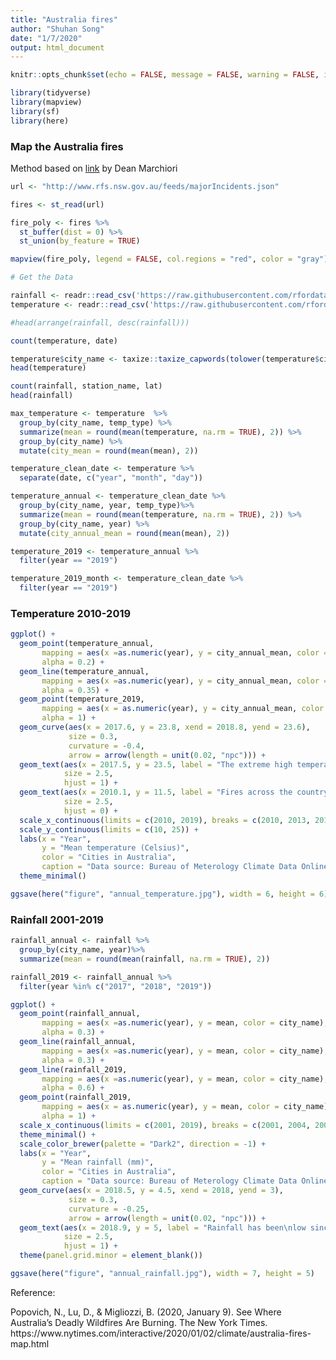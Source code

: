 ```yaml
---
title: "Australia fires"
author: "Shuhan Song"
date: "1/7/2020"
output: html_document
---
```


```r
knitr::opts_chunk$set(echo = FALSE, message = FALSE, warning = FALSE, include = FALSE)
```

```r
library(tidyverse)
library(mapview)
library(sf)
library(here)
```

### Map the Australia fires

Method based on [link](https://gist.github.com/deanmarchiori/cb64f105eb0f6204eaa88323eaa29fdb) by Dean Marchiori

```r

url <- "http://www.rfs.nsw.gov.au/feeds/majorIncidents.json"

fires <- st_read(url)

fire_poly <- fires %>% 
  st_buffer(dist = 0) %>% 
  st_union(by_feature = TRUE)
```

```r
mapview(fire_poly, legend = FALSE, col.regions = "red", color = "gray")
```

```r
# Get the Data

rainfall <- readr::read_csv('https://raw.githubusercontent.com/rfordatascience/tidytuesday/master/data/2020/2020-01-07/rainfall.csv')
temperature <- readr::read_csv('https://raw.githubusercontent.com/rfordatascience/tidytuesday/master/data/2020/2020-01-07/temperature.csv')

```

```r
#head(arrange(rainfall, desc(rainfall)))
```

```r
count(temperature, date)

temperature$city_name <- taxize::taxize_capwords(tolower(temperature$city_name))
head(temperature)
```


```r
count(rainfall, station_name, lat)
head(rainfall)
```

```r
max_temperature <- temperature  %>% 
  group_by(city_name, temp_type) %>% 
  summarize(mean = round(mean(temperature, na.rm = TRUE), 2)) %>% 
  group_by(city_name) %>% 
  mutate(city_mean = round(mean(mean), 2))

temperature_clean_date <- temperature %>% 
  separate(date, c("year", "month", "day"))

temperature_annual <- temperature_clean_date %>% 
  group_by(city_name, year, temp_type)%>% 
  summarize(mean = round(mean(temperature, na.rm = TRUE), 2)) %>% 
  group_by(city_name, year) %>% 
  mutate(city_annual_mean = round(mean(mean), 2))

temperature_2019 <- temperature_annual %>% 
  filter(year == "2019")

temperature_2019_month <- temperature_clean_date %>% 
  filter(year == "2019") 
```

### Temperature 2010-2019

```r
ggplot() +
  geom_point(temperature_annual, 
       mapping = aes(x =as.numeric(year), y = city_annual_mean, color = city_name), 
       alpha = 0.2) +
  geom_line(temperature_annual, 
       mapping = aes(x =as.numeric(year), y = city_annual_mean, color = city_name), 
       alpha = 0.35) +
  geom_point(temperature_2019, 
       mapping = aes(x = as.numeric(year), y = city_annual_mean, color = city_name), 
       alpha = 1) +
  geom_curve(aes(x = 2017.6, y = 23.8, xend = 2018.8, yend = 23.6),
             size = 0.3,
             curvature = -0.4,
             arrow = arrow(length = unit(0.02, "npc"))) +
  geom_text(aes(x = 2017.5, y = 23.5, label = "The extreme high temperature (Jan-May) \nlead to the worst fire season of Australia \nin 20 years begun in September 2019"),
            size = 2.5,
            hjust = 1) +
  geom_text(aes(x = 2010.1, y = 11.5, label = "Fires across the country have scorched millions of acres of land \nwhere homes were destoryed and people were killed (Popovich, 2020)"),
            size = 2.5,
            hjust = 0) +
  scale_x_continuous(limits = c(2010, 2019), breaks = c(2010, 2013, 2016, 2019)) + 
  scale_y_continuous(limits = c(10, 25)) +
  labs(x = "Year", 
       y = "Mean temperature (Celsius)", 
       color = "Cities in Australia",
       caption = "Data source: Bureau of Meterology Climate Data Online.") +
  theme_minimal() 
```

```r
ggsave(here("figure", "annual_temperature.jpg"), width = 6, height = 6)
```

### Rainfall 2001-2019

```r
rainfall_annual <- rainfall %>% 
  group_by(city_name, year)%>% 
  summarize(mean = round(mean(rainfall, na.rm = TRUE), 2))

rainfall_2019 <- rainfall_annual %>% 
  filter(year %in% c("2017", "2018", "2019"))
```

```r
ggplot() +
  geom_point(rainfall_annual, 
       mapping = aes(x =as.numeric(year), y = mean, color = city_name), 
       alpha = 0.3) +
  geom_line(rainfall_annual, 
       mapping = aes(x =as.numeric(year), y = mean, color = city_name), 
       alpha = 0.3) +
  geom_line(rainfall_2019, 
       mapping = aes(x =as.numeric(year), y = mean, color = city_name), 
       alpha = 0.6) +
  geom_point(rainfall_2019, 
       mapping = aes(x = as.numeric(year), y = mean, color = city_name), 
       alpha = 1) +
  scale_x_continuous(limits = c(2001, 2019), breaks = c(2001, 2004, 2007, 2010, 2013, 2016, 2019)) +
  theme_minimal() +
  scale_color_brewer(palette = "Dark2", direction = -1) +
  labs(x = "Year", 
       y = "Mean rainfall (mm)", 
       color = "Cities in Australia",
       caption = "Data source: Bureau of Meterology Climate Data Online.") +
  geom_curve(aes(x = 2018.5, y = 4.5, xend = 2018, yend = 3),
             size = 0.3,
             curvature = -0.25,
             arrow = arrow(length = unit(0.02, "npc"))) +
  geom_text(aes(x = 2018.9, y = 5, label = "Rainfall has been\nlow since 2017"),
            size = 2.5,
            hjust = 1) +
  theme(panel.grid.minor = element_blank())
```

```r
ggsave(here("figure", "annual_rainfall.jpg"), width = 7, height = 5)
```


Reference: 

Popovich, N., Lu, D., & Migliozzi, B. (2020, January 9). See Where Australia’s Deadly Wildfires Are Burning. The New York Times. https://www.nytimes.com/interactive/2020/01/02/climate/australia-fires-map.html
